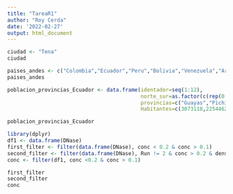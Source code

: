 ```yaml
---
title: "TareaR1"
author: "Roy Cerda"
date: '2022-02-27'
output: html_document
---
```


```r

ciudad <- "Tena"
ciudad
```

```r
paises_andes <- c("Colombia","Ecuador","Peru","Bolivia","Venezuela","Argentina","Chile")
paises_andes
```

```r
poblacion_provincias_Ecuador <- data.frame(identador=seq(1:12),
                                           norte_sur=as.factor(c(rep(0, 10),1,1)),
                                           provincias=c("Guayas","Pichincha","Manabi","Azuay","Los Rios","El Oro","Tungurahua","Chimborazo","Loja","Esmeralda","Imbabura","Napo"),
                                           Habitantes=c(3073118,2254462,1192870,646344,636641,521383,449457,409568,392431,391012,360030,82085))

poblacion_provincias_Ecuador
```  

```r
library(dplyr)
df1 <- data.frame(DNase)
first_filter <- filter(data.frame(DNase), conc < 0.2 & conc > 0.1)
second_filter <- filter(data.frame(DNase), Run != 2 & conc > 0.2 & density <=1)
conc <- filter(df1, conc <0.2 & conc > 0.1)

first_filter
second_filter
conc
```

 



